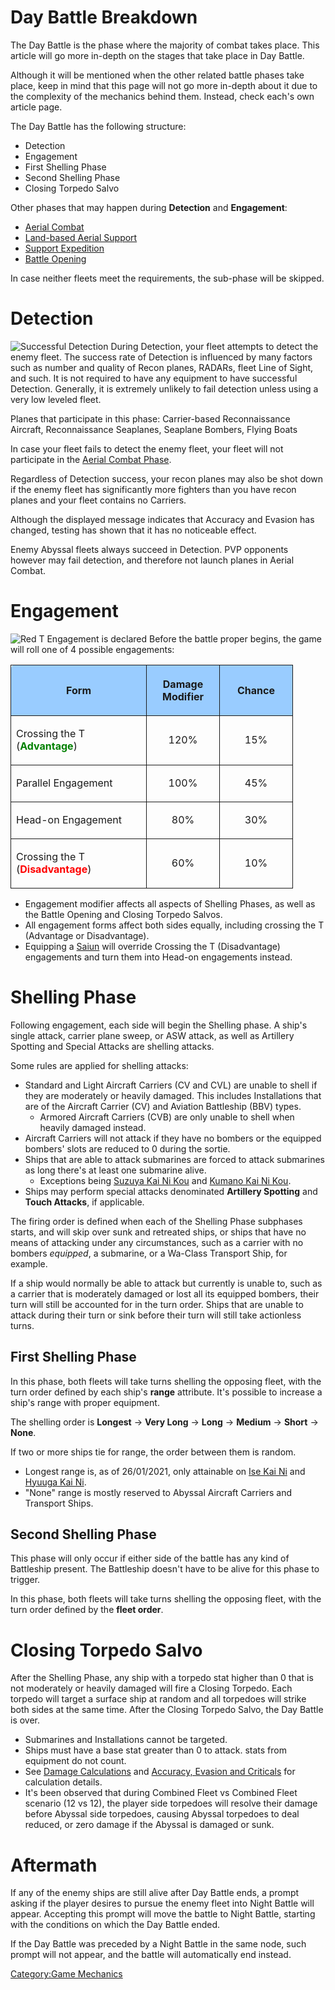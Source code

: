 =Day Battle Breakdown=

The Day Battle is the phase where the majority of combat takes place. This article will go more in-depth on the stages that take place in Day Battle.

Although it will be mentioned when the other related battle phases take place, keep in mind that this page will not go more in-depth about it due to the complexity of the mechanics behind them. Instead, check each's own article page.

The Day Battle has the following structure:
* Detection
* Engagement
* First Shelling Phase
* Second Shelling Phase
* Closing Torpedo Salvo

Other phases that may happen during '''Detection''' and '''Engagement''':
* [[Aerial Combat]]
* [[LBAS|Land-based Aerial Support]]
* [[Support Expedition]]
* [[Battle Opening]]

In case neither fleets meet the requirements, the sub-phase will be skipped.

=Detection=
[[File:Successfull_Detection.png|thumb|right|Successful Detection]]
During Detection, your fleet attempts to detect the enemy fleet. The success rate of Detection is influenced by many factors such as number and quality of Recon planes, RADARs, fleet Line of Sight, and such. It is not required to have any equipment to have successful Detection. Generally, it is extremely unlikely to fail detection unless using a very low leveled fleet.

Planes that participate in this phase: {{YellowPlane}} Carrier-based Reconnaissance Aircraft, {{Seaplane}} Reconnaissance Seaplanes, {{Seaplane}} Seaplane Bombers, {{Flying Boat}} Flying Boats

In case your fleet fails to detect the enemy fleet, your fleet will not participate in the [[Aerial Combat|Aerial Combat Phase]].

Regardless of Detection success, your recon planes may also be shot down if the enemy fleet has significantly more fighters than you have recon planes and your fleet contains no Carriers.

Although the displayed message indicates that Accuracy and Evasion has changed, testing has shown that it has no noticeable effect.

Enemy Abyssal fleets always succeed in Detection. PVP opponents however may fail detection, and therefore not launch planes in Aerial Combat.

=Engagement=
[[File:Engagement_Example.png|thumb|right|Red T Engagement is declared]]
Before the battle proper begins, the game will roll one of 4 possible engagements:

{| class="wikitable" style="margin: auto;"
|-
!style="text-align: center; border-radius: 6px 0 0 0; border-style: solid; border-width: 1px; background-color:#99CCFF; width:200px;" |Form
!style="text-align: center; border-style: solid; border-width: 1px; background-color:#99CCFF; width:100px;" |Damage Modifier
!style="text-align: center; border-style: solid; border-width: 1px; background-color:#99CCFF; width:100px;" |Chance
|-
|style="border-style: solid; border-width: 1px;"| Crossing the T ('''<span style="color:green">Advantage</span>''')<br />{{Nihongo|T字戦有利|''T Ji-sen Yuuri''|}}
|style="text-align: center; border-style: solid; border-width: 1px;"| 120%
|style="text-align: center; border-style: solid; border-width: 1px;"| 15%
|-
|style="border-style: solid; border-width: 1px;"| Parallel Engagement<br />{{Nihongo|同航戦|''Doukousen''|}}
|style="text-align: center; border-style: solid; border-width: 1px;"| 100%
|style="text-align: center; border-style: solid; border-width: 1px;"| 45%
|-
|style="border-style: solid; border-width: 1px;"| Head-on Engagement<br />{{Nihongo|反航戦|''Hankousen''|}}
|style="text-align: center; border-style: solid; border-width: 1px;"| 80%
|style="text-align: center; border-style: solid; border-width: 1px;"| 30%

|-
|style="border-style: solid; border-width: 1px;"| Crossing the T ('''<span style="color:red">Disadvantage</span>''')<br />{{Nihongo|T字戦不利|''T Ji-sen Furi''|}}
|style="text-align: center; border-style: solid; border-width: 1px;"| 60%
|style="text-align: center; border-style: solid; border-width: 1px;"| 10%
|}

* Engagement modifier affects all aspects of Shelling Phases, as well as the Battle Opening and Closing Torpedo Salvos. 
* All engagement forms affect both sides equally, including crossing the T (Advantage or Disadvantage).
* Equipping a {{Template:YellowPlane}}[[Saiun]] will override Crossing the T (Disadvantage) engagements and turn them into Head-on engagements instead.

=Shelling Phase=
Following engagement, each side will begin the Shelling phase. A ship's single attack, carrier plane sweep, or ASW attack, as well as Artillery Spotting and Special Attacks are shelling attacks.

Some rules are applied for shelling attacks:
* Standard and Light Aircraft Carriers (CV and CVL) are unable to shell if they are moderately or heavily damaged. This includes Installations that are of the Aircraft Carrier (CV) and Aviation Battleship (BBV) types.
** Armored Aircraft Carriers (CVB) are only unable to shell when heavily damaged instead.
* Aircraft Carriers will not attack if they have no bombers or the equipped bombers' slots are reduced to 0 during the sortie.
* Ships that are able to attack submarines are forced to attack submarines as long there's at least one submarine alive.
** Exceptions being [[Suzuya|Suzuya Kai Ni Kou]] and [[Kumano|Kumano Kai Ni Kou]].
* Ships may perform special attacks denominated '''Artillery Spotting''' and '''Touch Attacks''', if applicable.

The firing order is defined when each of the Shelling Phase subphases starts, and will skip over sunk and retreated ships, or ships that have no means of attacking under any circumstances, such as a carrier with no bombers ''equipped'', a submarine, or a Wa-Class Transport Ship, for example.

If a ship would normally be able to attack but currently is unable to, such as a carrier that is moderately damaged or lost all its equipped bombers, their turn will still be accounted for in the turn order. Ships that are unable to attack during their turn or sink before their turn will still take actionless turns.

==First Shelling Phase==
In this phase, both fleets will take turns shelling the opposing fleet, with the turn order defined by each ship's '''range''' attribute. It's possible to increase a ship's range with proper equipment.

The shelling order is '''Longest''' → '''Very Long''' → '''Long''' → '''Medium''' → '''Short''' → '''None'''.

If two or more ships tie for range, the order between them is random.

* Longest range is, as of 26/01/2021, only attainable on [[Ise|Ise Kai Ni]] and [[Hyuuga|Hyuuga Kai Ni]].
* "None" range is mostly reserved to Abyssal Aircraft Carriers and Transport Ships.

==Second Shelling Phase==
This phase will only occur if either side of the battle has any kind of Battleship present. The Battleship doesn't have to be alive for this phase to trigger.

In this phase, both fleets will take turns shelling the opposing fleet, with the turn order defined by the '''fleet order'''.

=Closing Torpedo Salvo=

After the Shelling Phase, any ship with a torpedo stat higher than 0 that is not moderately or heavily damaged will fire a Closing Torpedo. Each torpedo will target a surface ship at random and all torpedoes will strike both sides at the same time. After the Closing Torpedo Salvo, the Day Battle is over.
* Submarines and Installations cannot be targeted.
* Ships must have a base {{Torpedo}} stat greater than 0 to attack. {{Torpedo}} stats from equipment do not count.
* See [[Damage_Calculations#Torpedo_Attacks|Damage Calculations]] and [[Accuracy,_Evasion_and_Criticals#Torpedo_Attacks|Accuracy, Evasion and Criticals]] for calculation details.
*It's been observed that during Combined Fleet vs Combined Fleet scenario (12 vs 12), the player side torpedoes will resolve their damage before Abyssal side torpedoes, causing Abyssal torpedoes to deal reduced, or zero damage if the Abyssal is damaged or sunk.

=Aftermath=

If any of the enemy ships are still alive after Day Battle ends, a prompt asking if the player desires to pursue the enemy fleet into Night Battle will appear. Accepting this prompt will move the battle to Night Battle, starting with the conditions on which the Day Battle ended.

If the Day Battle was preceded by a Night Battle in the same node, such prompt will not appear, and the battle will automatically end instead.



{{Mechanics}}
[[Category:Game Mechanics]]